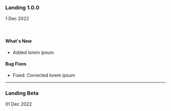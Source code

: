 
### Landing 1.0.0 
1 Dec 2022
<br />
<Pill text="Active" variation={PILL_VARIATION_ENUM.GREEN} />
<br />
<br />
#### What's New
- Added lorem ipsum

#### Bug Fixes
- Fixed: Corrected lorem ipsum

---

### Landing Beta
01 Dec 2022